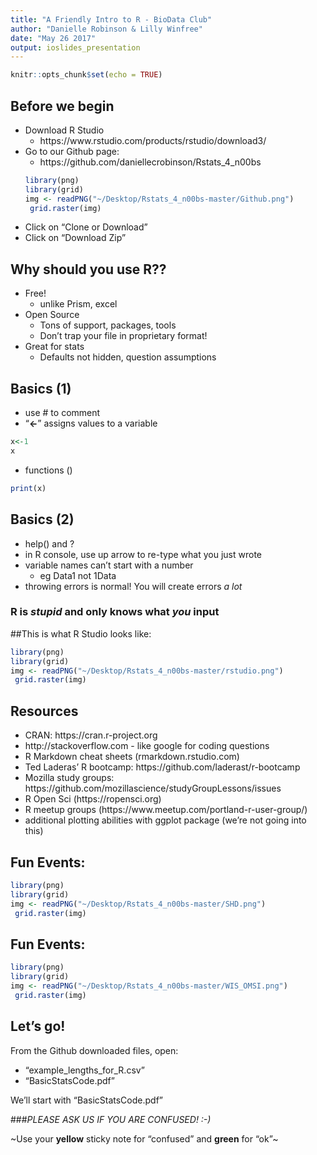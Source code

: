 ```yaml
---
title: "A Friendly Intro to R - BioData Club"
author: "Danielle Robinson & Lilly Winfree"
date: "May 26 2017"
output: ioslides_presentation
---
```


```r
knitr::opts_chunk$set(echo = TRUE)
```

## Before we begin
- Download R Studio 
    + https://www.rstudio.com/products/rstudio/download3/
- Go to our Github page: 
    + https://github.com/daniellecrobinson/Rstats_4_n00bs
```r
library(png)
library(grid)
img <- readPNG("~/Desktop/Rstats_4_n00bs-master/Github.png")
 grid.raster(img)
```
- Click on "Clone or Download"
- Click on "Download Zip"

## Why should you use R??
- Free!
    + unlike Prism, excel
- Open Source 
    + Tons of support, packages, tools
    + Don't trap your file in proprietary format!
- Great for stats
    + Defaults not hidden, question assumptions

## Basics (1)
- use # to comment
- "**<-**" assigns values to a variable
```r
x<-1
x
```
- functions ()
```r
print(x)
```
## Basics (2)
- help() and ?
- in R console, use up arrow to re-type what you just wrote
- variable names can't start with a number
    + eg Data1 not 1Data
- throwing errors is normal! You will create errors _a lot_

### R is _stupid_ and only knows what _you_ input


##This is what R Studio looks like:
```r
library(png)
library(grid)
img <- readPNG("~/Desktop/Rstats_4_n00bs-master/rstudio.png")
 grid.raster(img)
```

## Resources
- CRAN: https://cran.r-project.org
- http://stackoverflow.com - like google for coding questions
- R Markdown cheat sheets (rmarkdown.rstudio.com)
- Ted Laderas' R bootcamp: https://github.com/laderast/r-bootcamp
- Mozilla study groups: https://github.com/mozillascience/studyGroupLessons/issues
- R Open Sci (https://ropensci.org)
- R meetup groups (https://www.meetup.com/portland-r-user-group/)
- additional plotting abilities with ggplot package (we're not going into this)

## Fun Events:
```r
library(png)
library(grid)
img <- readPNG("~/Desktop/Rstats_4_n00bs-master/SHD.png")
 grid.raster(img)
```

## Fun Events:
```r
library(png)
library(grid)
img <- readPNG("~/Desktop/Rstats_4_n00bs-master/WIS_OMSI.png")
 grid.raster(img)
```

## Let's go!
From the Github downloaded files, open:

- "example_lengths_for_R.csv"
- "BasicStatsCode.pdf"

We'll start with "BasicStatsCode.pdf" 


###_PLEASE ASK US IF YOU ARE CONFUSED! :-)_


~Use your **yellow** sticky note for "confused" and **green** for "ok"~


